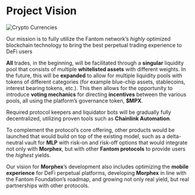 # Project Vision

<img src="/video/vision_brain.gif" alt="Crypto Currencies" />

Our mission is to fully utilize the Fantom network’s *highly* optimized blockchain technology to bring the best perpetual trading experience to DeFi users

**All** trades, in the beginning, will be facilitated through a **singular** liquidity pool that consists of multiple **whitelisted assets** with different weights. In the future, this will be **expanded** to allow for multiple liquidity pools with tokens of different categories (for example blue-chip assets, stablecoins, interest bearing tokens, etc.). This then allows for the opportunity to introduce **voting mechanics** for directing **incentives** between the various pools, all using the platform’s governance token, **$MPX**.

Required protocol keepers and liquidator bots will be gradually fully decentralized, utilizing proven tools such as **Chainlink Automation**.

To complement the protocol’s core offering, other products would be launched that would build on top of the existing model, such as a delta-neutral vault for **MLP** with risk-on and risk-off options that would integrate not only with **Morphex**, but with other **Fantom protocols** to provide users the *highest* yields.

Our vision for **Morphex**’s development also includes optimizing the **mobile experience** for DeFi perpetual platforms, developing **Morphex** in line with the Fantom Foundation’s roadmap, and growing not only real yield, but real partnerships with other protocols.